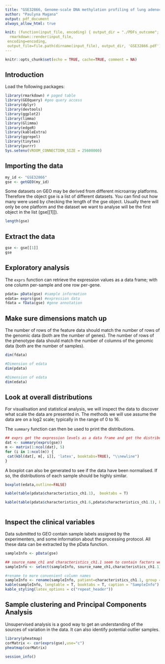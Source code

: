 ```yaml
---
title: "GSE32866, Genome-scale DNA methylation profiling of lung adenocarcinoma:"
author: "Paulyna Magana"
output: pdf_document
always_allow_html: true

knit: (function(input_file, encoding) { output_dir = "./PDFs_outcome";
  rmarkdown::render(input_file,
 encoding=encoding,
 output_file=file.path(dirname(input_file), output_dir, 'GSE32866.pdf'))})
---
```


```r
knitr::opts_chunk$set(echo = TRUE, cache=TRUE, comment = NA)
```

## Introduction

Load the following packages:


```r
library(rmarkdown) # paged table
library(GEOquery) #geo query access
library(dplyr)
library(devtools)
library(ggplot2)
library(limma)
library(Glimma)
library(edgeR)
library(kableExtra)
library(ggrepel)
library(tinytex)
library(purrr)
Sys.setenv(VROOM_CONNECTION_SIZE = 25600000)
```

## Importing the data

```r
my_id <- "GSE32866"
gse <- getGEO(my_id)
```



Some datasets on GEO may be derived from different microarray platforms. Therefore the object gse is a list of different datasets. You can find out how many were used by checking the length of the gse object. Usually there will only be one platform and the dataset we want to analyse will be the first object in the list (gse[[1]]).

```r
length(gse)
```

## Extract the data

```r
gse <- gse[[1]]
gse
```

## Exploratory analysis

The `exprs` function can retrieve the expression values as a data frame; with one column per-sample and one row per-gene.

```r
pdata= pData(gse) #sample information
edata= exprs(gse) #expression data
fdata = fData(gse) #gene annotation
```

## Make sure dimensions match up

The number of rows of the feature data should match the number of rows of the genomic data (both are the number of genes). The number of rows of the phenotype data should match the number of columns of the genomic data (both are the number of samples).

```r
dim(fdata)
```

```r
#Dimension of edata
dim(pdata)
```

```r
#Dimension of edata
dim(edata)
```

## Look at overall distributions

For visualisation and statistical analysis, we will inspect the data to discover what scale the data are presented in. The methods we will use assume the data are on a log2 scale; typically in the range of 0 to 16.

The `summary` function can then be used to print the distributions.

```r
## exprs get the expression levels as a data frame and get the distribution
dat <- summary(exprs(gse))
m <- matrix(1:ncol(dat), 5)
for (i in 1:ncol(m)) {
 cat(kbl(dat[, m[, i]], 'latex', booktabs=TRUE), "\\newline")
}
```

A boxplot can also be generated to see if the data have been normalised. If so, the distributions of each sample should be highly similar.

```r
boxplot(edata,outline=FALSE)
```



```r
kable(table(pdata$characteristics_ch1.1),  booktabs = T)
```


```r
kable(table(pdata$characteristics_ch1.6,pdata$characteristics_ch1.1), booktabs = T)
```

```r
```


## Inspect the clinical variables

Data submitted to GEO contain sample labels assigned by the experimenters, and some information about the processing protocol. All these data can be extracted by the pData function.
```r
sampleInfo <- pData(gse)
```


```r
## source_name_ch1 and characteristics_ch1.1 seem to contain factors we might need for the analysis
sampleInfo <- select(sampleInfo, source_name_ch1,characteristics_ch1.1)
```

```r
#rename to more convenient column names
sampleInfo <- rename(sampleInfo, patient=characteristics_ch1.1, group = source_name_ch1)
kable(sampleInfo, longtable = T, booktabs = T, caption = "SampleInfo") %>%
kable_styling(latex_options = c("repeat_header"))
```

## Sample clustering and Principal Components Analysis

Unsupervised analysis is a good way to get an understanding of the sources of variation in the data. It can also identify potential outlier samples.


```r
library(pheatmap)
corMatrix <- cor(exprs(gse),use="c")
pheatmap(corMatrix)         
```





```r
session_info()
```

